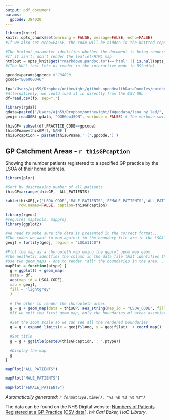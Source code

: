 ```yaml
---
output: pdf_document
params:
  gpcode: J84020
---
```

```r
library(knitr)
knitr::opts_chunk$set(warning = FALSE, message=FALSE, echo=FALSE)
#If we also set echo=FALSE, the code will be hidden in the knitted report

#The htmlout parameter identifies whether the document is being rendered to HTML.
#If it isn't, don't render the leaflet/HTML map
htmlout = opts_knit$get("rmarkdown.pandoc.to")=='html' || is.null(opts_knit$get("rmarkdown.pandoc.to"))
#(The NULL test lets us render in the interactive mode in RStudio)

gpcode=params$gpcode #'J84020'
gcode="E06000046"

fp='/Users/ajh59/Dropbox/onthewight/github-openHealthDataDoodles/notebooks/data/gp-reg-patients-LSOA-alt-tall.csv'
#Alternatively, we could load it in directly from the CSV URL
df=read.csv(fp, sep=",")

library(rgdal)
gdata=paste0("/Users/ajh59/Dropbox/onthewight/IWgeodata/lsoa_by_lad/", gcode, ".json")
geoj= readOGR( gdata, "OGRGeoJSON", verbose = FALSE) # The verbose switch prevents printing of read diagnostics

thisGP= subset(df,PRACTICE_CODE==gpcode)
thisGPname=thisGP[1,'NAME']
thisGPcaption = paste0(thisGPname,' (',gpcode,')')
```
## GP Catchment Areas - `r thisGPcaption`

Showing the number patients registered to a specified GP practice by the LSOA of their home address.

```r
library(plyr)

#Sort by descreasing number of all patients
thisGP=arrange(thisGP, -ALL_PATIENTS) 

kable(thisGP[,c('LSOA_CODE','MALE_PATIENTS','FEMALE_PATIENTS','ALL_PATIENTS')],
      row.names=FALSE, caption=thisGPcaption)
```

```r
library(rgeos)
#requires maptools, mapproj
library(ggplot2)

#We need to make sure the data is presented in the correct format...
#The codes we want to map against in the boundary file are in the LSOA11CD column
geojf = fortify(geoj, region = "LSOA11CD")

#Plot the map as a choropleth map uwing the ggplot geom_map geom.
#The aesthetic identfies the column in the data file that identifies the boundary area code
#Use two geom_maps - one to render *all* the boundaries in the area...
mapPlot = function(ptype) {
  g = ggplot() + geom_map(
  data = df,
  aes(map_id = LSOA_CODE),
  map = geojf,
  fill = 'lightgrey'
  )
  
  # the other to render the choropleth areas
  g = g + geom_map(data = thisGP, aes_string(map_id = "LSOA_CODE", fill = ptype), map = geojf)
  #If we omit the first geom_map, only the boundaries of areas associated with the data file will be plotted
  
  #Set the zoom scale so we can see all the rendered boundaries
  g = g + expand_limits(x = geojf$long, y = geojf$lat)  + coord_map()
  
  #Set title
  g = g + ggtitle(paste0(thisGPcaption,': ',ptype))
  
  #Display the map
  g
}
```

```r
mapPlot("ALL_PATIENTS")
```

```r
mapPlot("MALE_PATIENTS")
```

```r
mapPlot("FEMALE_PATIENTS")
```

*Automatically generated: `r format(Sys.time(), "%a %b %d %X %Y")`*

The data can be found on the NHS Digital website: [Numbers of Patients Registered at a GP Practice](http://www.content.digital.nhs.uk/catalogue/PUB23139) [[CSV data](http://www.content.digital.nhs.uk/catalogue/PUB23139/gp-reg-patients-LSOA-alt-tall.csv)]. *h/t Carl Baker, HoC Library*.
